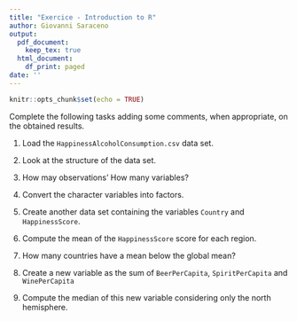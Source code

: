 ```yaml
---
title: "Exercice - Introduction to R"
author: Giovanni Saraceno
output:
  pdf_document:
    keep_tex: true
  html_document:
    df_print: paged
date: ''
---
```


```r
knitr::opts_chunk$set(echo = TRUE)
```

Complete the following tasks adding some comments, when appropriate, on the obtained results.

1. Load the `HappinessAlcoholConsumption.csv` data set.

2. Look at the structure of the data set.

3. How may observations' How many variables?

4. Convert the character variables into factors.

5. Create another data set containing the variables `Country` and `HappinessScore`.

6. Compute the mean of the `HappinessScore` score for each region.

7. How many countries have a mean below the global mean?

8. Create a new variable as the sum of `BeerPerCapita`, `SpiritPerCapita` and `WinePerCapita`

9. Compute the median of this new variable considering only the north hemisphere.